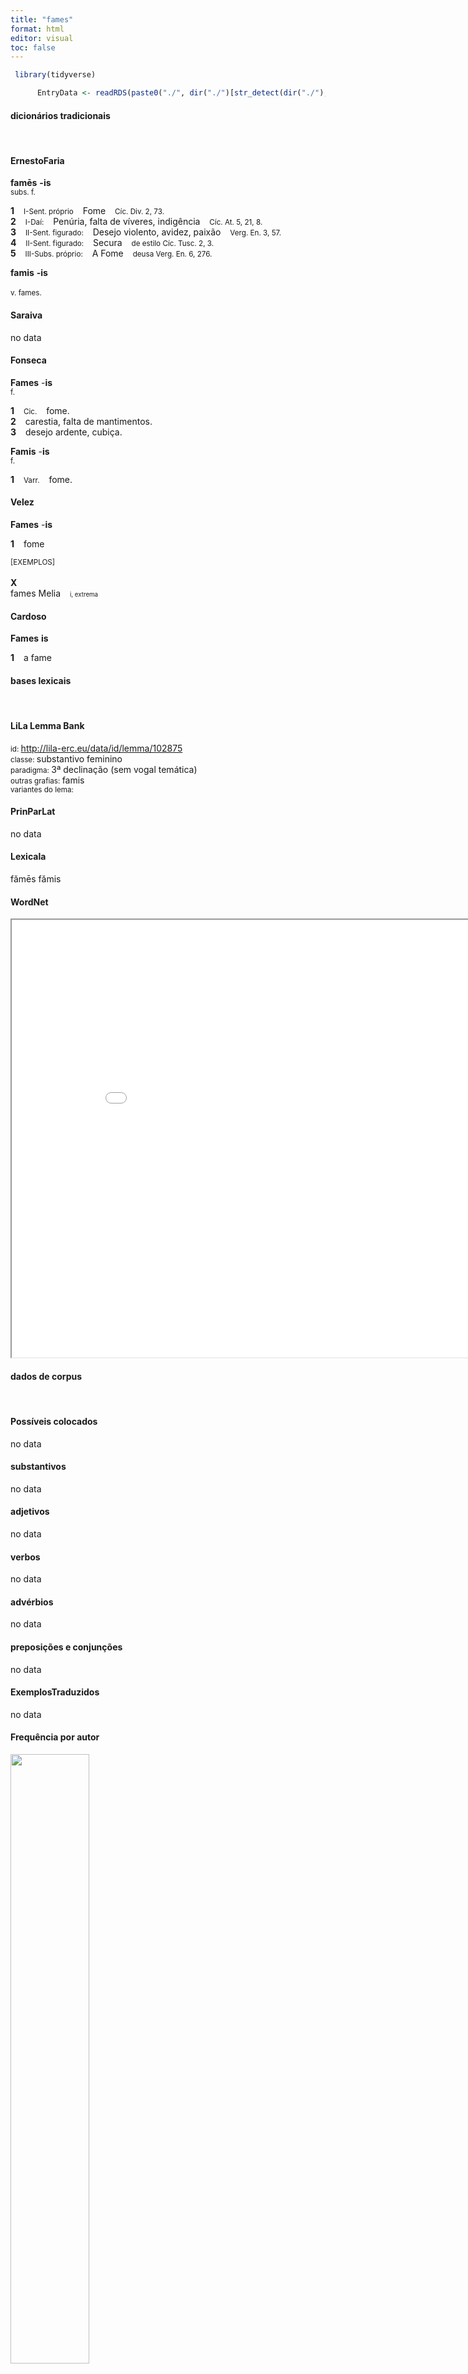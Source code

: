```yaml
---
title: "fames"
format: html
editor: visual
toc: false
---
```



```r
 library(tidyverse) 

      EntryData <- readRDS(paste0("./", dir("./")[str_detect(dir("./"), "_xx102-97-109-101-115xx_.rds")]))

```


#### dicionários tradicionais

&emsp;




::: panel-tabset

#### ErnestoFaria

<b>famēs</b> <b>-is</b> <br> <small>subs. f.</small> <br> <small></small>   <p> <b>1</b> &ensp; <small>I-Sent. próprio</small> &ensp; Fome &ensp; <small>Cíc. Div. 2, 73.</small> <br> <b>2</b> &ensp; <small>I-Daí:</small> &ensp; Penúria, falta de víveres, indigência &ensp; <small>Cíc. At. 5, 21, 8.</small> <br> <b>3</b> &ensp; <small>II-Sent. figurado:</small> &ensp; Desejo violento, avidez, paixão &ensp; <small>Verg. En. 3, 57.</small> <br> <b>4</b> &ensp; <small>II-Sent. figurado:</small> &ensp; Secura &ensp; <small>de estilo Cíc. Tusc. 2, 3.</small> <br> <b>5</b> &ensp; <small>III-Subs. próprio:</small> &ensp; A Fome &ensp; <small>deusa Verg. En. 6, 276.</small> </p> 
 <b>famis</b> <b>-is</b> <br> <small></small> <br> <small>v. fames.</small>




#### Saraiva

no data




#### Fonseca

<b>Fames</b> -<b>is</b> <br> <small>f.</small>   <p> <b>1</b> &ensp; <small>Cic.</small> &ensp; fome. <br> <b>2</b> &ensp; carestia, falta de mantimentos. <br> <b>3</b> &ensp; desejo ardente, cubiça. </p> 
 <b>Famis</b> -<b>is</b> <br> <small>f.</small>   <p> <b>1</b> &ensp; <small>Varr.</small> &ensp; fome. </p>




#### Velez

<b>Fames</b> -<b>is</b>   <p> <b>1</b> &ensp; fome </p>   <p><small>[EXEMPLOS]</small><br> <br><b>X</b><br>fames Melia &ensp; <small><small>i, extrema</small></small> </p>




#### Cardoso

<b>Fames</b> <b>is</b>   <p> <b>1</b> &ensp; a fame </p>


:::



#### bases lexicais

&emsp;






::: panel-tabset

#### LiLa Lemma Bank

<small> id: </small> <a href=' http://lila-erc.eu/data/id/lemma/102875 ' target="_blank"> http://lila-erc.eu/data/id/lemma/102875 </a> <br>
<small> classe: </small> substantivo feminino   <br>
<small> paradigma: </small> 3ª declinação (sem vogal temática) <br>
<small> outras grafias: </small> famis <br>
<small> variantes do lema: </small>  <br>





#### PrinParLat

no data




#### Lexicala

fămēs 
 fămis




#### WordNet

<iframe width='900' height='700' src='Media/Tree__xx102-97-109-101-115xx__sem_type_lexemes_pt.html'>

</iframe>


:::



#### dados de corpus

&emsp;




::: panel-tabset

#### Possíveis colocados

no data




#### substantivos

no data




#### adjetivos

no data




#### verbos

no data




#### advérbios

no data




#### preposições e conjunções

no data


:::



::: panel-tabset

#### ExemplosTraduzidos

no data




#### Frequência por autor

![](./Media/barchart__xx102-97-109-101-115xx__lemma_BY_author_Frequencies.webp){width=50% fig-alt='This charts plots the frequency of lemma by author_Frequencies. The Phaedrus subcorpus registers the highest normalized frequency, with the value of 4.55 and an absolute frequency of 3. The Sallustius subcorpus follows, with a normalized frequency of 0.93 and an absolute frequency of 1. the subcorpus with the least normalized frequency is Ovidius with the normalized value of 0 and an absolute freqeuncy of 0. here are all the values: subcorpus: Caesar ; normalized frequency: 1 ; absolute frequency: 0.377672029609487. subcorpus: Cicero ; normalized frequency: 9 ; absolute frequency: 0.560663825969948. subcorpus: Horatius ; normalized frequency: 2 ; absolute frequency: 1.77604120415594. subcorpus: Ovidius ; normalized frequency: 0 ; absolute frequency: 0. subcorpus: Phaedrus ; normalized frequency: 3 ; absolute frequency: 4.5544253833308. subcorpus: Sallustius ; normalized frequency: 1 ; absolute frequency: 0.927557740469344. subcorpus: Seneca ; normalized frequency: 17 ; absolute frequency: 3.17276646572479. subcorpus: Suetonius ; normalized frequency: 0 ; absolute frequency: 0. subcorpus: Tacitus ; normalized frequency: 0 ; absolute frequency: 0. subcorpus: Vergilius ; normalized frequency: 1 ; absolute frequency: 1.93050193050193. subcorpus: Hieronymus ; normalized frequency: 0 ; absolute frequency: 0'}




#### Frequência por gênero

![](./Media/barchart__xx102-97-109-101-115xx__lemma_BY_genre_Frequencies.webp){width=50% fig-alt='This charts plots the frequency of lemma by genre_Frequencies. The Prosa.filosófica subcorpus registers the highest normalized frequency, with the value of 2.8 and an absolute frequency of 17. The Poesia.lírica subcorpus follows, with a normalized frequency of 1.68 and an absolute frequency of 2. the subcorpus with the least normalized frequency is Poesia.trágica with the normalized value of 0 and an absolute freqeuncy of 0. here are all the values: subcorpus: Prosa.histórica ; normalized frequency: 2 ; absolute frequency: 0.486866768908688. subcorpus: Prosa.filosófica ; normalized frequency: 17 ; absolute frequency: 2.80061283998616. subcorpus: Prosa.oratória ; normalized frequency: 7 ; absolute frequency: 0.672088177968949. subcorpus: Prosa.epistolográfica ; normalized frequency: 2 ; absolute frequency: 0.529955748694984. subcorpus: Poesia.lírica ; normalized frequency: 2 ; absolute frequency: 1.68251030537562. subcorpus: Poesia.didática ; normalized frequency: 3 ; absolute frequency: 2.54474510136568. subcorpus: Poesia.trágica ; normalized frequency: 0 ; absolute frequency: 0. subcorpus: Poesia.épica ; normalized frequency: 1 ; absolute frequency: 1.93050193050193. subcorpus: Prosa.ficcional ; normalized frequency: 0 ; absolute frequency: 0'}




#### Frequência por século

![](./Media/barchart__xx102-97-109-101-115xx__lemma_BY_period_Frequencies.webp){width=50% fig-alt='This charts plots the frequency of lemma by period_Frequencies. The I.d.C. subcorpus registers the highest normalized frequency, with the value of 3.06 and an absolute frequency of 20. The I.a.C. subcorpus follows, with a normalized frequency of 0.65 and an absolute frequency of 14. the subcorpus with the least normalized frequency is II.d.C. with the normalized value of 0 and an absolute freqeuncy of 0. here are all the values: subcorpus: I.a.C. ; normalized frequency: 14 ; absolute frequency: 0.6516174074936. subcorpus: I.d.C. ; normalized frequency: 20 ; absolute frequency: 3.05950741930549. subcorpus: II.d.C. ; normalized frequency: 0 ; absolute frequency: 0. subcorpus: IV.d.C. ; normalized frequency: 0 ; absolute frequency: 0'}


:::


